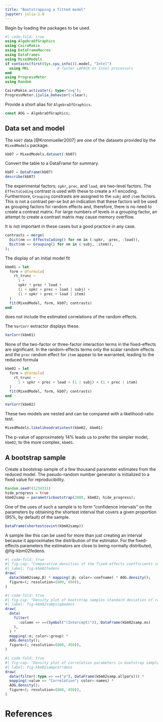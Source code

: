 ```yaml
---
title: "Bootstrapping a fitted model"
jupyter: julia-1.8
---
```


Begin by loading the packages to be used.

```julia
#| code-fold: true
using AlgebraOfGraphics
using CairoMakie
using DataFrameMacros
using DataFrames
using MixedModels
if contains(first(Sys.cpu_info()).model, "Intel")
  using MKL             # faster LAPACK on Intel processors
end
using ProgressMeter
using Random

CairoMakie.activate!(; type="svg");
ProgressMeter.ijulia_behavior(:clear);
```

Provide a short alias for `AlgebraOfGraphics`.

```julia
const AOG = AlgebraOfGraphics;
```

## Data set and model

The `kb07` data [@Kronmueller2007] are one of the datasets provided by the `MixedModels` package.

```julia
kb07 = MixedModels.dataset(:kb07)
```

Convert the table to a DataFrame for summary.

```julia
kb07 = DataFrame(kb07)
describe(kb07)
```

The experimental factors; `spkr`, `prec`, and `load`, are two-level factors.
The `EffectsCoding` contrast is used with these to create a $\pm1$ encoding.
Furthermore, `Grouping` constrasts are assigned to the `subj` and `item` factors.
This is not a contrast per-se but an indication that these factors will be used as grouping factors for random effects and, therefore, there is no need to create a contrast matrix.
For large numbers of levels in a grouping factor, an attempt to create a contrast matrix may cause memory overflow.

It is not important in these cases but a good practice in any case.

```julia
contrasts = merge(
  Dict(nm => EffectsCoding() for nm in (:spkr, :prec, :load)),
  Dict(nm => Grouping() for nm in (:subj, :item)),
);
```

The display of an initial model fit

```julia
kbm01 = let
  form = @formula(
    rt_trunc ~
      1 +
      spkr * prec * load +
      (1 + spkr + prec + load | subj) +
      (1 + spkr + prec + load | item)
  )
  fit(MixedModel, form, kb07; contrasts)
end
```

does not include the estimated correlations of the random effects.

The `VarCorr` extractor displays these.

```julia
VarCorr(kbm01)
```

None of the two-factor or three-factor interaction terms in the fixed-effects are significant.
In the random-effects terms only the scalar random effects and the `prec` random effect for `item` appear to be warranted, leading to the reduced formula

```julia
kbm02 = let
  form = @formula(
    rt_trunc ~
      1 + spkr + prec + load + (1 | subj) + (1 + prec | item)
  )
  fit(MixedModel, form, kb07; contrasts)
end
```

```julia
VarCorr(kbm02)
```

These two models are nested and can be compared with a likelihood-ratio test.

```julia
MixedModels.likelihoodratiotest(kbm02, kbm01)
```

The p-value of approximately 14% leads us to prefer the simpler model, `kbm02`, to the more complex, `kbm01`.

## A bootstrap sample

Create a bootstrap sample of a few thousand parameter estimates from the reduced model.
The pseudo-random number generator is initialized to a fixed value for reproducibility.

```julia
Random.seed!(1234321)
hide_progress = true
kbm02samp = parametricbootstrap(2000, kbm02; hide_progress);
```

One of the uses of such a sample is to form "confidence intervals" on the parameters by obtaining the shortest interval that covers a given proportion (95%, by default) of the sample.

```julia
DataFrame(shortestcovint(kbm02samp))
```

A sample like this can be used for more than just creating an interval because it approximates the distribution of the estimator.
For the fixed-effects parameters the estimators are close to being normally distributed, @fig-kbm02fedens.

```julia
#| code-fold: true
#| fig-cap: "Comparative densities of the fixed-effects coefficients in kbm02samp"
#| label: fig-kbm02fedens
draw(
  data(kbm02samp.β) * mapping(:β; color=:coefname) * AOG.density();
  figure=(; resolution=(800, 450)),
)
```

```julia
#| code-fold: true
#| fig-cap: "Density plot of bootstrap samples standard deviation of random effects"
#| label: fig-kbm02sampsigmadens
draw(
  data(
    filter(
      :column => ==(Symbol("(Intercept)")), DataFrame(kbm02samp.σs)
    ),
  ) *
  mapping(:σ; color=:group) *
  AOG.density();
  figure=(; resolution=(800, 450)),
)
```

```julia
#| code-fold: true
#| fig-cap: "Density plot of correlation parameters in bootstrap sample from model kbm02"
#| label: fig-kbm02sampcorrdens
draw(
  data(filter(:type => ==("ρ"), DataFrame(kbm02samp.allpars))) *
  mapping(:value => "Correlation"; color=:names) *
  AOG.density();
  figure=(; resolution=(800, 450)),
)
```

# References

::: {#refs}
:::
